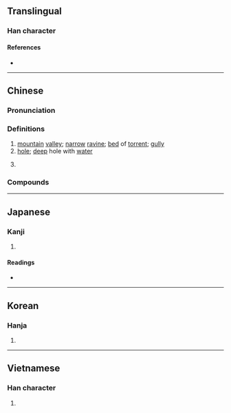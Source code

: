 {{character info}}
==Translingual==

===Han character===
{{Han char|rn=32|rad=土|as=14|sn=17|four=27104|canj=YEG|ids=⿱㕡土}}

====References====
* {{Han ref|kx=0241.070|dkj=05554|dj=0480.300|hdz=10496.020|uh=58D1|ud=22737|bh=C0A4|bd=49316}}

----

==Chinese==
{{zh-forms}}

===Pronunciation===
{{zh-pron
|m=壑
|c=kok3
|mn=hok
|mc=y
|oc=y
|cat=n
}}

===Definitions===
{{zh-hanzi}}

# [[mountain]] [[valley]]; [[narrow]] [[ravine]]; [[bed]] of [[torrent]]; [[gully]]
# [[hole]]; [[deep]] hole with [[water]]
# {{lb|zh|biology}} {{rfdef|zh}}

===Compounds===
{{zh-der|一丘一壑|不忘溝壑|丘壑|以鄰為壑|冰壑|千山萬壑|千巖萬壑|填溝壑|壑谷|大壑|巨壑|怒濤排壑|慾壑難填|放情丘壑|林壑|欲壑難填|欲壑難飽|欲深谿壑|洞壑|溝壑|溪壑|澗壑|萬壑|萬壑爭流|絕壑|縱壑魚|老死溝壑|聳壑昂霄|胸有丘壑|谿壑|谿壑無厭|轉死溝壑|邱壑|千岩萬壑}}

----

==Japanese==

===Kanji===
{{ja-kanji|grade=|rs=土14}}

# {{rfdef|ja|sort=土14}}

====Readings====
* {{ja-readings|on=[[がく]] (gaku), [[かく]] (kaku)|kun=[[たに]] (tani)}}

----

==Korean==

===Hanja===
{{ko-hanja|hangeul=학|rv=hak|mr=hak|y=hak}}

# {{rfdef|ko|sort=土14}}

----

==Vietnamese==

===Han character===
{{vi-readings|reading=hác|rs=土14}}

# {{rfdef|vi|sort=土14}}